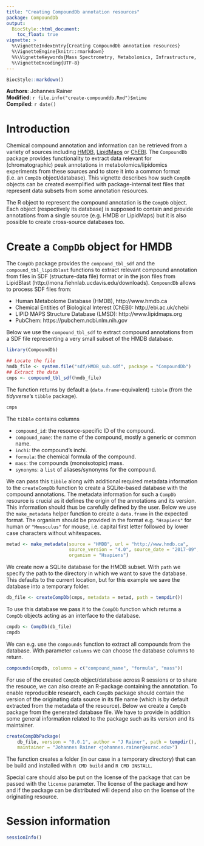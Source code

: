 ```yaml
---
title: "Creating CompoundDb annotation resources"
package: CompoundDb
output:
  BiocStyle::html_document:
    toc_float: true
vignette: >
  %\VignetteIndexEntry{Creating CompoundDb annotation resources}
  %\VignetteEngine{knitr::rmarkdown}
  %%\VignetteKeywords{Mass Spectrometry, Metabolomics, Infrastructure, Bioinformatics}
  %\VignetteEncoding{UTF-8}
---
```


```r
BiocStyle::markdown()
```

**Authors**: Johannes Rainer<br />
**Modified**: `r file.info("create-compounddb.Rmd")$mtime`<br />
**Compiled**: `r date()`

# Introduction

Chemical compound annotation and information can be retrieved from a variety of
sources including [HMDB](http://www.hmdb.ca),
[LipidMaps](http://www.lipidmaps.org) or [ChEBI](http://ebi.ac.uk/chebi). The
`CompoundDb` package provides functionality to extract data relevant for
(chromatographic) peak annotations in metabolomics/lipidomics experiments from
these sources and to store it into a common format (i.e. an `CompDb`
object/database). This vignette describes how such `CompDb` objects can be
created exemplified with package-internal test files that represent data subsets
from some annotation resources.

The R object to represent the compound annotation is the `CompDb` object. Each
object (respectively its database) is supposed to contain and provide
annotations from a single source (e.g. HMDB or LipidMaps) but it is also
possible to create cross-source databases too.

# Create a `CompDb` object for HMDB

The `CompDb` package provides the `compound_tbl_sdf` and the
`compound_tbl_lipidblast` functions to extract relevant compound annotation from
files in SDF (structure-data file) format or in the json files from LipidBlast
(http://mona.fiehnlab.ucdavis.edu/downloads). `CompoundDb` allows to process SDF
files from:

- Human Metabolome Database (HMDB), http://www.hmdb.ca
- Chemical Entities of Biological Interest (ChEBI): http://ebi.ac.uk/chebi
- LIPID MAPS Structure Database (LMSD): http://www.lipidmaps.org
- PubChem: https://pubchem.ncbi.nlm.nih.gov

Below we use the `compound_tbl_sdf` to extract compound annotations from a SDF
file representing a very small subset of the HMDB database.

```r
library(CompoundDb)

## Locate the file
hmdb_file <- system.file("sdf/HMDB_sub.sdf", package = "CompoundDb")
## Extract the data
cmps <- compound_tbl_sdf(hmdb_file)
```

The function returns by default a (`data.frame`-equivalent) `tibble` (from the
*tidyverse*'s `tibble` package).

```r
cmps
```

The `tibble` contains columns

- `compound_id`: the resource-specific ID of the compound.
- `compound_name`: the name of the compound, mostly a generic or common name.
- `inchi`: the compound's inchi.
- `formula`: the chemical formula of the compound.
- `mass`: the compounds (monoisotopic) mass.
- `synonyms`: a `list` of aliases/synonyms for the compound.

We can pass this `tibble` along with additional required metadata information to
the `createCompDb` function to create a SQLite-based database with the compound
annotations. The metadata information for such a `CompDb` resource is crucial as
it defines the origin of the annotations and its version. This information
should thus be carefully defined by the user. Below we use the `make_metadata`
helper function to create a `data.frame` in the expected format. The organism
should be provided in the format e.g. `"Hsapiens"` for human or `"Mmusculus"`
for mouse, i.e. capital first letter followed by lower case characters without
whitespaces.

```r
metad <- make_metadata(source = "HMDB", url = "http://www.hmdb.ca",
                       source_version = "4.0", source_date = "2017-09",
                       organism = "Hsapiens")
```

We create now a SQLite database for the HMDB subset. With `path` we specify the
path to the directory in which we want to save the database. This defaults to
the current location, but for this example we save the database into a temporary
folder.

```r
db_file <- createCompDb(cmps, metadata = metad, path = tempdir())
```

To use this database we pass it to the `CompDb` function which returns a
`CompDb` objects acting as an interface to the database.

```r
cmpdb <- CompDb(db_file)
cmpdb
```

We can e.g. use the `compounds` function to extract all compounds from the
database. With parameter `columns` we can choose the database columns to return.

```r
compounds(cmpdb, columns = c("compound_name", "formula", "mass"))
```

For use of the created `CompDb` object/database across R sessions or to share
the resouce, we can also create an R-package containing the annotation.  To
enable reproducible research, each `CompDb` package should contain the version
of the originating data source in its file name (which is by default extracted
from the metadata of the resource). Below we create a `CompDb` package from the
generated database file. We have to provide in addition some general information
related to the package such as its version and its maintainer.

```r
createCompDbPackage(
    db_file, version = "0.0.1", author = "J Rainer", path = tempdir(),
    maintainer = "Johannes Rainer <johannes.rainer@eurac.edu>")
```

The function creates a folder (in our case in a temporary directory) that can be
build and installed with `R CMD build` and `R CMD INSTALL`.

Special care should also be put on the license of the package that can be passed
with the `license` parameter. The license of the package and how and if the
package can be distributed will depend also on the license of the originating
resource.

# Session information

```r
sessionInfo()
```

